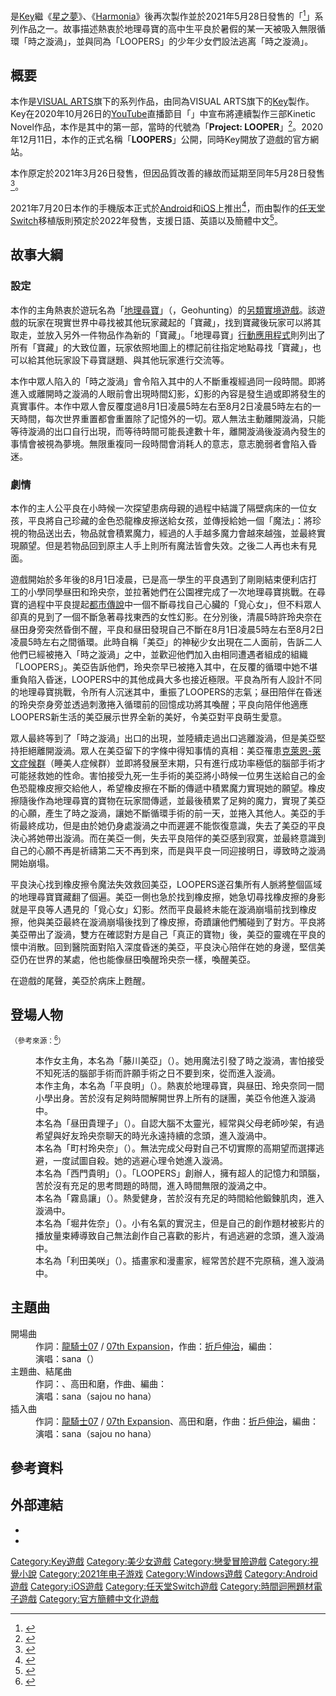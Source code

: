 {{NoteTA
| G1 = Games
}}
{{Distinguish2|电影《'''[[時凶獵殺|-{zh-cn:环形使者;zh-hk:時凶獵殺;zh-tw:迴路殺手}-]]'''》（''Looper''）}}
{{Infobox animanga/Headerofja
|title = LOOPERS 
|japanese = ルーパーズ
}}
{{Infobox animanga/name
|common = 時-{廻}-者
}}
{{Infobox animanga/Game
|類型 = {{tsl|ja|キネティックノベル|Kinetic Novel}}
|使用平台 = [[Windows_10|Windows 10]]/[[Windows_8.1|8.1]]<br>[[Android|Android]]、[[iOS|iOS]]<br>[[任天堂Switch|任天堂Switch]]
|開發團隊 = [[Key_(遊戲品牌)|Key]]
|發行商 = [[VISUAL_ARTS|VISUAL ARTS]]（PC、手機）<br>{{link-ja|原形公司|プロトタイプ (企業)|Prototype}}（任天堂Switch）
|製作人 = 丘野塔也
|監督 = 高田和磨
|人物設定 = {{link-ja|望月けい}}
|劇本 = [[龍騎士07|龍騎士07]]
|音樂 = {{link-ja|細井聰司|細井聡司}}、[[折戶伸治|折戶伸治]]、{{lang|ja|しょうゆ}}<br />{{lang|ja|天休ひさし}}、{{lang|ja|すみ}}、{{lang|ja|どんまる}}
|發售日 = 2021年5月28日（PC）<br>2021年7月20日（Android、iOS）<br>2022年預定（任天堂Switch）
|對象年齡 = 全年齢
|結局數 = 1
}}
{{Infobox animanga/Footerofja}}

{{vgname|LOOPERS|ja=ルーパーズ}}是[[Key_(遊戲品牌)|Key]]繼《[[星之夢|星之夢]]》、《[[Harmonia_(游戏)|Harmonia]]》後再次製作並於2021年5月28日發售的「{{tsl|ja|キネティックノベル|Kinetic Novel}}<ref>{{cite web|url=https://fes2020.product.co.jp/visualstyle/interview01.html|script-title=ja:シナリオ竜騎士07スペシャルインタビュー公開中！|date=2020-12-23|publisher=[[Visual_Art's|Visual Art's]]|accessdate=2021-02-23|language=ja|archive-date=2021-06-03|archive-url=https://web.archive.org/web/20210603011856/https://fes2020.product.co.jp/visualstyle/interview01.html}}</ref>」系列作品之一。故事描述熱衷於地理尋寶的高中生平良於暑假的某一天被吸入無限循環「時之漩渦」，並與同為「LOOPERS」的少年少女們設法逃离「時之漩渦」。

==概要==
本作是[[VISUAL_ARTS|VISUAL ARTS]]旗下的{{tsl|ja|キネティックノベル|Kinetic Novel}}系列作品，由同為VISUAL ARTS旗下的[[Key_(遊戲品牌)|Key]]製作。Key在2020年10月26日的[[YouTube|YouTube]]直播節目「{{lang|ja|Key Channel 第五回 新プロジェクト鍵開け生放送}}」中宣布將連續製作三部Kinetic Novel作品，本作是其中的第一部，當時的代號為「'''Project: LOOPER'''」<ref>{{Cite news|url=https://kai-you.net/article/78610|script-title=ja:『ひぐらし』竜騎士07の新作ノベル　キャラデザはイラストレーター 望月けい|newspaper=KAI-YOU.net|publisher=カイユウ|accessdate=2022-02-05|archive-date=2022-02-05|archive-url=https://web.archive.org/web/20220205121313/https://kai-you.net/article/78610}}</ref>。2020年12月11日，本作的正式名稱「'''LOOPERS'''」公開，同時Key開放了遊戲的官方網站。

本作原定於2021年3月26日發售，但因品質改善的緣故而延期至同年5月28日發售<ref>{{Cite news|url=https://key.visualarts.gr.jp/archives/3277|script-title=ja:『LOOPERS』発売日延期のお知らせとお詫び|newspaper=Key|publisher=ビジュアルアーツ|accessdate=2022-02-05|archive-date=2022-02-05|archive-url=https://web.archive.org/web/20220205080622/https://key.visualarts.gr.jp/archives/3277}}</ref>。

2021年7月20日本作的手機版本正式於[[Android|Android]]和[[iOS|iOS]]上推出<ref>{{Cite news|url=https://onlinegame-pla.net/loopers/|script-title=ja:シナリオ竜騎士07氏×イラスト望月けい氏が手掛ける全年齢向けのキネティックノベル系PCアドベンチャーゲーム！※無料体験版アリ※|newspaper=オンラインゲームPLANET|publisher=プラネットメディア|accessdate=2022-02-05|archive-date=2022-02-05|archive-url=https://web.archive.org/web/20220205121349/https://onlinegame-pla.net/loopers/}}</ref>，而由{{link-ja|原形公司|プロトタイプ (企業)|Prototype}}製作的[[任天堂Switch|任天堂Switch]]移植版則預定於2022年發售，支援日語、英語以及簡體中文<ref>{{Cite news|url=https://www.gamer.ne.jp/news/202202030048/|script-title=ja:キネティックノベル「LOOPERS」のSwitch版がプロトタイプより2022年に発売|newspaper=Gamer|publisher=イクセル|accessdate=2022-02-05|archive-date=2022-02-05|archive-url=https://web.archive.org/web/20220205200547/https://www.gamer.ne.jp/news/202202030048/}}</ref>。

==故事大綱==
===設定===
本作的主角熱衷於遊玩名為「[[地理藏寶|地理尋寶]]」（{{lang-ja|ジオハンティング}}，Geohunting）的[[另類實境遊戲|另類實境遊戲]]。該遊戲的玩家在現實世界中尋找被其他玩家藏起的「寶藏」，找到寶藏後玩家可以將其取走，並放入另外一件物品作為新的「寶藏」。「地理尋寶」[[行動應用程式|行動應用程式]]則列出了所有「寶藏」的大致位置，玩家依照地圖上的標記前往指定地點尋找「寶藏」，也可以給其他玩家設下尋寶謎題、與其他玩家進行交流等。

本作中眾人陷入的「時之漩渦」會令陷入其中的人不斷重複經過同一段時間。即將進入或離開時之漩渦的人眼前會出現時間幻影，幻影的內容是發生過或即將發生的真實事件。本作中眾人會反覆度過8月1日凌晨5時左右至8月2日凌晨5時左右的一天時間，每次世界重置都會重置除了記憶外的一切。眾人無法主動離開漩渦，只能等待漩渦的出口自行出現，而等待時間可能長達數十年，離開漩渦後漩渦內發生的事情會被視為夢境。無限重複同一段時間會消耗人的意志，意志脆弱者會陷入昏迷。
===劇情===
本作的主人公平良在小時候一次探望患病母親的過程中結識了隔壁病床的一位女孩，平良將自己珍藏的金色恐龍橡皮擦送給女孩，並傳授給她一個「魔法」：將珍視的物品送出去，物品就會積累魔力，經過的人手越多魔力會越來越強，並最終實現願望。但是若物品回到原主人手上則所有魔法皆會失效。之後二人再也未有見面。

遊戲開始於多年後的8月1日凌晨，已是高一學生的平良遇到了剛剛結束便利店打工的小學同學昼田和玲央奈，並拉著她們在公園裡完成了一次地理尋寶挑戰。在尋寶的過程中平良提起[[都市傳說|都市傳說]]中一個不斷尋找自己心臟的「覓心女」，但不料眾人卻真的見到了一個不斷急著尋找東西的女性幻影。在分別後，清晨5時許玲央奈在昼田身旁突然昏倒不醒，平良和昼田發現自己不斷在8月1日凌晨5時左右至8月2日凌晨5時左右之間循環。此時自稱「美亞」的神秘少女出現在二人面前，告訴二人他們已經被捲入「時之漩渦」之中，並歡迎他們加入由相同遭遇者組成的組織「LOOPERS」。美亞告訴他們，玲央奈早已被捲入其中，在反覆的循環中她不堪重負陷入昏迷，LOOPERS中的其他成員大多也接近極限。平良為所有人設計不同的地理尋寶挑戰，令所有人沉迷其中，重振了LOOPERS的志氣；昼田陪伴在昏迷的玲央奈身旁並透過刺激捲入循環前的回憶成功將其喚醒；平良向陪伴他適應LOOPERS新生活的美亞展示世界全新的美好，令美亞對平良萌生愛意。

眾人最終等到了「時之漩渦」出口的出現，並陸續走過出口逃離漩渦，但是美亞堅持拒絕離開漩渦。眾人在美亞留下的字條中得知事情的真相：美亞罹患[[克萊恩-萊文症候群|克萊恩-萊文症候群]]（睡美人症候群）並即將發展至末期，只有進行成功率極低的腦部手術才可能拯救她的性命。害怕接受九死一生手術的美亞將小時候一位男生送給自己的金色恐龍橡皮擦交給他人，希望橡皮擦在不斷的傳遞中積累魔力實現她的願望。橡皮擦隨後作為地理尋寶的寶物在玩家間傳遞，並最後積累了足夠的魔力，實現了美亞的心願，產生了時之漩渦，讓她不斷循環手術的前一天，並捲入其他人。美亞的手術最終成功，但是由於她仍身處漩渦之中而遲遲不能恢復意識，失去了美亞的平良決心將她帶出漩渦。而在美亞一側，失去平良陪伴的美亞感到寂寞，並最終意識到自己的心願不再是祈禱第二天不再到來，而是與平良一同迎接明日，導致時之漩渦開始崩塌。

平良決心找到橡皮擦令魔法失效救回美亞，LOOPERS遂召集所有人脈將整個區域的地理尋寶寶藏翻了個遍。美亞一側也急於找到橡皮擦，她急切尋找橡皮擦的身影就是平良等人遇見的「覓心女」幻影。然而平良最終未能在漩渦崩塌前找到橡皮擦，他與美亞最終在漩渦崩塌後找到了橡皮擦，奇蹟讓他們觸碰到了對方。平良將美亞帶出了漩渦，雙方在確認對方是自己「真正的寶物」後，美亞的靈魂在平良的懷中消散。回到醫院面對陷入深度昏迷的美亞，平良決心陪伴在她的身邊，堅信美亞仍在世界的某處，他也能像昼田喚醒玲央奈一樣，喚醒美亞。

在遊戲的尾聲，美亞於病床上甦醒。

==登場人物==
<small>（參考來源：<ref name="Loopers">{{cite web|url=https://key.visualarts.gr.jp/kinetic/loopers/index.html#character|script-title=ja:登場人物|publisher=[[Key_(遊戲品牌)|Key]]|accessdate=2021-02-20|language=ja|archive-date=2021-01-21|archive-url=https://web.archive.org/web/20210121034913/https://key.visualarts.gr.jp/kinetic/loopers/index.html#character}}</ref>）</small>
;{{nihongo|美亞|ミア|聲：[[金子彩花|金子彩花]]}}
:本作女主角，本名為「藤川美亞」（{{lang|ja|藤川 みあ（ふじかわ みあ）}}）。她用魔法引發了時之漩渦，害怕接受不知死活的腦部手術而許願手術之日不要到來，從而進入漩渦。
;{{nihongo|平良|タイラ|聲：[[高塚智人|高塚智人]]}}
:本作主角，本名為「平良明」（{{lang|ja|平良 明（たいら あきら）}}）。熱衷於地理尋寶，與昼田、玲央奈同一間小學出身。苦於沒有足夠時間解開世界上所有的謎團，美亞令他進入漩渦中。
;{{nihongo|昼田|ヒルダ|聲：[[河野日和|河野日和]]}}
:本名為「昼田貴理子」（{{lang|ja|昼田 貴理子（ひるだ きりこ）}}）。自認大腦不太靈光，經常與父母老師吵架，有過希望與好友玲央奈聊天的時光永遠持續的念頭，進入漩渦中。
;{{nihongo|玲央奈|レオナ|聲：[[井澤詩織|井澤詩織]]}}
:本名為「町村玲央奈」（{{lang|ja|町村 玲央奈（まちむら れおな）}}）。無法完成父母對自己不切實際的高期望而選擇逃避，一度試圖自殺。她的逃避心理令她進入漩渦。
;{{nihongo|西門|サイモン|聲：[[木村良平|木村良平]]}}
:本名為「西門貴明」（{{lang|ja|西門 貴明（さいもん たかあき）}}）。「LOOPERS」創辦人，擁有超人的記憶力和頭腦，苦於沒有充足的思考問題的時間，進入時間無限的漩渦之中。
;{{nihongo|讓|ジョウ|聲：江藤要介}}
:本名為「霧島讓」（{{lang|ja|霧島 譲（きりしま じょう）}}）。熱愛健身，苦於沒有充足的時間給他鍛鍊肌肉，進入漩渦中。
;{{nihongo|堀井|ホリー|聲：[[木野日菜|木野日菜]]}}
:本名為「堀井佐奈」（{{lang|ja|堀井 佐奈（ほりい さな）}}）。小有名氣的實況主，但是自己的創作題材被影片的播放量束縛導致自己無法創作自己喜歡的影片，有過逃避的念頭，進入漩渦中。
;{{nihongo|リタポン|聲：[[八卷安奈|八卷安奈]]}}
:本名為「利田美咲」（{{lang|ja|利田 美咲（りた みさき）}}）。插畫家和漫畫家，經常苦於趕不完原稿，進入漩渦中。

==主題曲==
{{external media
|video1={{Youtube|b1k6QcWxu4Q|《LOOPERS》開場動畫}}
}}
;開場曲{{單雙書名號轉換|千夜一夜VORTEX}}
:作詞：[[龍騎士07|龍騎士07]] / [[07th_Expansion|07th Expansion]]，作曲：[[折戶伸治|折戶伸治]]，編曲：{{lang|ja|前口ワタル}}<br>演唱：sana（{{link-ja|sajou no hana}}）
;主題曲、結尾曲{{單雙書名號轉換|{{lang|ja|フカキユメミシ}}}}
:作詞：{{lang|ja|どんまる}}、高田和磨，作曲、編曲：{{lang|ja|どんまる}}<br>演唱：sana（sajou no hana）
;插入曲{{單雙書名號轉換|{{lang|ja|君との宝探し}}}}
:作詞：[[龍騎士07|龍騎士07]] / [[07th_Expansion|07th Expansion]]、高田和磨，作曲：[[折戶伸治|折戶伸治]]，編曲：{{lang|ja|前口ワタル}}<br>演唱：sana（sajou no hana）

== 參考資料 ==
{{reflist}}

== 外部連結 ==
*{{Official|https://key.visualarts.gr.jp/kinetic/loopers/}}{{ja icon}}
*{{vndb|29445|v}}

{{key}}

{{DEFAULTSORT:Loopers}}
[[Category:Key遊戲|Category:Key遊戲]]
[[Category:美少女遊戲|Category:美少女遊戲]]
[[Category:戀愛冒險遊戲|Category:戀愛冒險遊戲]]
[[Category:視覺小說|Category:視覺小說]]
[[Category:2021年电子游戏|Category:2021年电子游戏]]
[[Category:Windows遊戲|Category:Windows遊戲]]
[[Category:Android遊戲|Category:Android遊戲]]
[[Category:iOS遊戲|Category:iOS遊戲]]
[[Category:任天堂Switch遊戲|Category:任天堂Switch遊戲]]
[[Category:時間迴圈題材電子遊戲|Category:時間迴圈題材電子遊戲]]
[[Category:官方簡體中文化遊戲|Category:官方簡體中文化遊戲]]